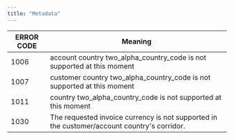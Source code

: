 ```yaml
---
title: "Metadata"
---
```


| ERROR CODE | Meaning                                                                                     |
| ---------- | ------------------------------------------------------------------------------------------- |
| 1006       | account country two\_alpha\_country\_code is not supported at this moment                   |
| 1007       | customer country two\_alpha\_country\_code is not supported at this moment                  |
| 1011       | country two\_alpha\_country\_code is not supported at this moment                           |
| 1030       | The requested invoice currency is not supported in the customer/account country's corridor. |
